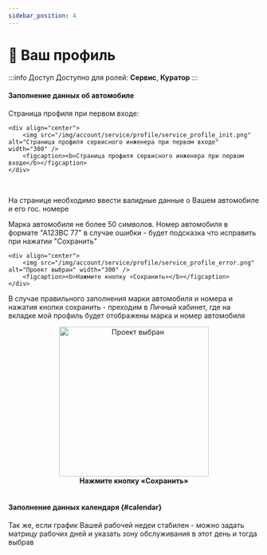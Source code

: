 ```yaml
---
sidebar_position: 4
---
```



# 👤 Ваш профиль

:::info Доступ
Доступно для ролей: **Сервис**, **Куратор**
:::

#### Заполнение данных об автомобиле

Страница профиля при первом входе:

    <div align="center">
        <img src="/img/account/service/profile/service_profile_init.png" alt="Страница профиля сервисного инженера при первом входе" width="300" />
        <figcaption><b>Страница профиля сервисного инженера при первом входе</b></figcaption>
    </div>

<br /> 

На странице необходимо ввести валидные данные о Вашем автомобиле и его гос. номере

Марка автомобиля не более 50 символов. 
Номер автомобиля в формате "А123ВС 77" в случае ошибки - будет подсказка что исправить при нажатии "Сохранить"

    <div align="center">
        <img src="/img/account/service/profile/service_profile_error.png" alt="Проект выбран" width="300" />
        <figcaption><b>Нажмите кнопку «Сохранить»</b></figcaption>
    </div>

В случае правильного заполнения марки автомобиля и номера и нажатия кнопки сохранить - преходим в Личный кабинет, 
где на вкладке мой профиль будет отображены марка и номер автомобиля

<Link to="/account/service#profile-car-complete">
    <div align="center">
        <img src="/img/account/service/profile/service_profile_car_number_complete.png" alt="Проект выбран" width="300" />
        <figcaption><b>Нажмите кнопку «Сохранить»</b></figcaption>
    </div>
</Link>

<br />


#### Заполнение данных календаря {#calendar}

Так же, если график Вашей рабочей недеи стабилен - можно задать матрицу рабочих дней и указать зону обслуживания в этот день и тогда выбрав 
